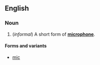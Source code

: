 {{See|Mike}}
==English==
===Noun===
{{en-noun-reg}}

#(''informal'') A short form of '''[[microphone]]'''.

====Forms and variants====
*[[mic]]